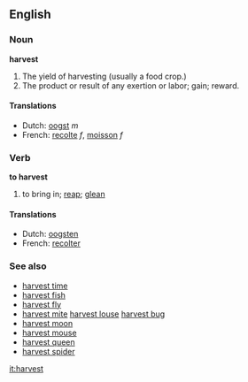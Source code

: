 ==English==

===Noun===
'''harvest'''
#The yield of harvesting (usually a food crop.)
#The product or result of any exertion or labor; gain; reward.

====Translations====
*Dutch: [[oogst]] ''m''
*French: [[recolte]] ''f'', [[moisson]] ''f''

===Verb===
'''to harvest'''
#to bring in; [[reap]]; [[glean]]

====Translations====
*Dutch: [[oogsten]]
*French: [[recolter]]

===See also===
*[[harvest time]]
*[[harvest fish]]
*[[harvest fly]]
*[[harvest mite]] [[harvest louse]] [[harvest bug]]
*[[harvest moon]]
*[[harvest mouse]]
*[[harvest queen]]
*[[harvest spider]]

[[it:harvest]]